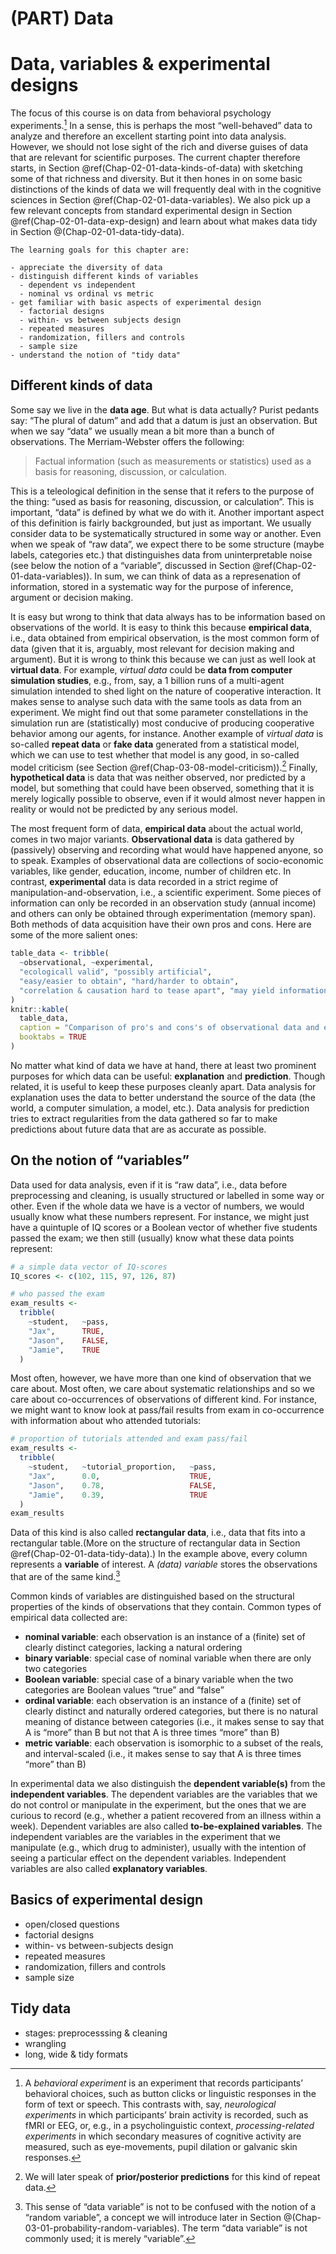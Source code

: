 # (PART) Data {-}

# Data, variables & experimental designs {#Chap-02-01-data}

The focus of this course is on data from behavioral psychology experiments.^[A *behavioral experiment* is an experiment that records participants' behavioral choices, such as button clicks or linguistic responses in the form of text or speech. This contrasts with, say, *neurological experiments* in which participants' brain activity is recorded, such as fMRI or EEG, or, e.g., in a psycholinguistic context, *processing-related experiments* in which secondary measures of cognitive activity are measured, such as eye-movements, pupil dilation or galvanic skin responses.] In a sense, this is perhaps the most "well-behaved" data to analyze and therefore an excellent starting point into data analysis. However, we should not lose sight of the rich and diverse guises of data that are relevant for scientific purposes. The current chapter therefore starts, in Section \@ref(Chap-02-01-data-kinds-of-data) with sketching some of that richness and diversity. But it then hones in on some basic distinctions of the kinds of data we will frequently deal with in the cognitive sciences in Section \@ref(Chap-02-01-data-variables). We also pick up a few relevant concepts from standard experimental design in Section \@ref(Chap-02-01-data-exp-design) and learn about what makes data tidy in Section \@(Chap-02-01-data-tidy-data).

<!-- TODO: insert references to subsections -->

```block
The learning goals for this chapter are:

- appreciate the diversity of data
- distinguish different kinds of variables
  - dependent vs independent
  - nominal vs ordinal vs metric
- get familiar with basic aspects of experimental design
  - factorial designs
  - within- vs between subjects design
  - repeated measures
  - randomization, fillers and controls
  - sample size
- understand the notion of "tidy data"
```

## Different kinds of data {#Chap-02-01-data-kinds-of-data}

Some say we live in the **data age**. But what is data actually? Purist pedants say: "The plural of datum" and add that a datum is just an observation. But when we say "data" we usually mean a bit more than a bunch of observations. The Merriam-Webster offers the following:

> Factual information (such as measurements or statistics) used as a basis for reasoning, discussion, or calculation.

This is a teleological definition in the sense that it refers to the purpose of the thing: "used as basis for reasoning, discussion, or calculation". This is important, "data" is defined by what we do with it. Another important aspect of this definition is fairly backgrounded, but just as important. We usually consider data to be systematically structured in some way or another. Even when we speak of "raw data", we expect there to be some structure (maybe labels, categories etc.) that distinguishes data from uninterpretable noise (see below the notion of a "variable", discussed in Section \@ref(Chap-02-01-data-variables)). In sum, we can think of data as a represenation of information, stored in a systematic way for the purpose of inference, argument or decision making.

It is easy but wrong to think that data always has to be information based on observations of the world. It is easy to think this because **empirical data**, i.e., data obtained from empirical observation, is the most common form of data (given that it is, arguably, most relevant for decision making and argument). But it is wrong to think this because we can just as well look at **virtual data**. For example, *virtual data* could be **data from computer simulation studies**, e.g., from, say, a 1 billion runs of a multi-agent simulation intended to shed light on the nature of cooperative interaction. It makes sense to analyse such data with the same tools as data from an experiment. We might find out that some parameter constellations in the simulation run are (statistically) most conducive of producing cooperative behavior among our agents, for instance. Another example of *virtual data* is so-called **repeat data** or **fake data** generated from a statistical model, which we can use to test whether that model is any good, in so-called model criticism (see Section \@ref(Chap-03-08-model-criticism)).^[We will later speak of **prior/posterior predictions** for this kind of repeat data.] Finally, **hypothetical data** is data that was neither observed, nor predicted by a model, but something that could have been observed, something that it is merely logically possible to observe, even if it would almost never happen in reality or would not be predicted by any serious model.

The most frequent form of data, **empirical data** about the actual world, comes in two major variants. **Observational data** is data gathered by (passively) observing and recording what would have happened anyone, so to speak. Examples of observational data are collections of socio-economic variables, like gender, education, income, number of children etc. In contrast, **experimental** data is data recorded in a strict regime of manipulation-and-observation, i.e., a scientific experiment. Some pieces of information can only be recorded in an observation study (annual income) and others can only be obtained through experimentation (memory span). Both methods of data acquisition have their own pros and cons. Here are some of the more salient ones:


```r
table_data <- tribble(
  ~observational, ~experimental,
  "ecologicall valid", "possibly artificial",
  "easy/easier to obtain", "hard/harder to obtain",
  "correlation & causation hard to tease apart", "may yield information on causation vs. correlation"
)
knitr::kable(
  table_data,
  caption = "Comparison of pro's and cons's of observational data and experimental data.", 
  booktabs = TRUE
)
```


No matter what kind of data we have at hand, there at least two prominent purposes for which data can be useful: **explanation** and **prediction**. Though related, it is useful to keep these purposes cleanly apart. Data analysis for explanation uses the data to better understand the source of the data (the world, a computer simulation, a model, etc.). Data analysis for prediction tries to extract regularities from the data gathered so far to make predictions about future data that are as accurate as possible.

## On the notion of "variables" {#Chap-02-01-data-variables}

Data used for data analysis, even if it is "raw data", i.e., data before preprocessing and cleaning, is usually structured or labelled in some way or other. Even if the whole data we have is a vector of numbers, we would usually know what these numbers represent. For instance, we might just have a quintuple of IQ scores or a Boolean vector of whether five students passed the exam; we then still (usually) know what these data points represent:

```r
# a simple data vector of IQ-scores
IQ_scores <- c(102, 115, 97, 126, 87)

# who passed the exam
exam_results <- 
  tribble(
    ~student,   ~pass,
    "Jax",      TRUE,
    "Jason",    FALSE,
    "Jamie",    TRUE
  )
```

Most often, however, we have more than one kind of observation that we care about. Most often, we care about systematic relationships and so we care about co-occurrences of observations of different kind. For instance, we might want to know look at pass/fail results from exam in co-occurrence with information about who attended tutorials:

```r
# proportion of tutorials attended and exam pass/fail
exam_results <- 
  tribble(
    ~student,   ~tutorial_proportion,   ~pass,
    "Jax",      0.0,                    TRUE,
    "Jason",    0.78,                   FALSE,
    "Jamie",    0.39,                   TRUE
  )
exam_results
```

Data of this kind is also called **rectangular data**, i.e., data that fits into a rectangular table.(More on the structure of rectangular data in Section \@ref(Chap-02-01-data-tidy-data).) In the example above, every column represents a **variable** of interest. A *(data) variable* stores the observations that are of the same kind.^[This sense of "data variable" is not to be confused with the notion of a "random variable", a concept we will introduce later in Section \@(Chap-03-01-probability-random-variables). The term "data variable" is not commonly used; it is merely "variable".]

Common kinds of variables are distinguished based on the structural properties of the kinds of observations that they contain. Common types of empirical data collected are:

- **nominal variable**: each observation is an instance of a (finite) set of clearly distinct categories, lacking a natural ordering
- **binary variable**: special case of nominal variable when there are only two categories
- **Boolean variable**: special case of a binary variable when the two categories are Boolean values "true" and "false"
- **ordinal variable**: each observation is an instance of a (finite) set of clearly distinct and naturally ordered categories, but there is no natural meaning of distance between categories (i.e., it makes sense to say that A is "more" than B but not that A is three times "more" than B)
- **metric variable**: each observation is isomorphic to a subset of the reals, and interval-scaled (i.e., it makes sense to say that A is three times "more" than B)

<!-- TODO: add examples -->

In experimental data we also distinguish the **dependent variable(s)** from the **independent variables**. The dependent variables are the variables that we do not control or manipulate in the experiment, but the ones that we are curious to record (e.g., whether a patient recovered from an illness within a week). Dependent variables are also called **to-be-explained variables**. The independent variables are the variables in the experiment that we manipulate (e.g., which drug to administer), usually with the intention of seeing a particular effect on the dependent variables. Independent variables are also called **explanatory variables**.

## Basics of experimental design {#Chap-02-01-data-exp-design}

- open/closed questions
- factorial designs
- within- vs between-subjects design
- repeated measures
- randomization, fillers and controls
- sample size
  
## Tidy data {#Chap-02-01-data-tidy-data}

- stages: preprocesssing & cleaning
- wrangling
- long, wide & tidy formats

